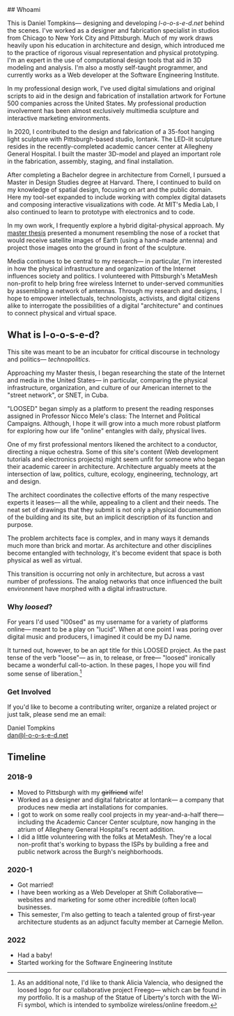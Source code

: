 <ProseWrapper>
## Whoami

This is Daniel Tompkins&mdash; designing and developing _l-o-o-s-e-d.net_ behind the scenes. I've worked as a designer and fabrication specialist in studios from Chicago to New York City and Pittsburgh. Much of my work draws heavily upon his education in architecture and design, which introduced me to the practice of rigorous visual representation and physical prototyping. I'm an expert in the use of computational design tools that aid in 3D modeling and analysis. I'm also a mostly self-taught programmer, and currently works as a Web developer at the Software Engineering Institute.

In my professional design work, I've used digital simulations and original scripts to aid in the design and fabrication of installation artwork for Fortune 500 companies across the United States. My professional production involvement has been almost exclusively multimedia sculpture and interactive marketing environments.

In 2020, I contributed to the design and fabrication of a 35-foot hanging light sculpture with Pittsburgh-based studio, Iontank. The LED-lit sculpture resides in the recently-completed academic cancer center at Allegheny General Hospital. I built the master 3D-model and played an important role in the fabrication, assembly, staging, and final installation.

After completing a Bachelor degree in architecture from Cornell, I pursued a Master in Design Studies degree at Harvard. There, I continued to build on my knowledge of spatial design, focusing on art and the public domain. Here my tool-set expanded to include working with complex digital datasets and composing interactive visualizations with code. At MIT's Media Lab, I also continued to learn to prototype with electronics and to code.

In my own work, I frequently explore a hybrid digital-physical approach. My [master thesis](/signs-of-life) presented a monument resembling the nose of a rocket that would receive satellite images of Earth (using a hand-made antenna) and project those images onto the ground in front of the sculpture.

Media continues to be central to my research— in particular, I'm interested in how the physical infrastructure and organization of the Internet influences society and politics. I volunteered with Pittsburgh's MetaMesh non-profit to help bring free wireless Internet to under-served communities by assembling a network of antennas. Through my research and designs, I hope to empower intellectuals, technologists, activists, and digital citizens alike to interrogate the possibilities of a digital "architecture" and continues to connect physical and virtual space.

## What is l-o-o-s-e-d?

This site was meant to be an incubator for critical discourse in technology and politics&mdash; _technopolitics_.

Approaching my Master thesis, I began researching the state of the Internet and media in the United States&mdash; in particular, comparing the physical infrastructure, organization, and culture of our American internet to the "street network", or SNET, in Cuba.

"LOOSED" began simply as a platform to present the reading responses assigned in Professor Nicco Mele's class: The Internet and Political Campaigns. Although, I hope it will grow into a much more robust platform for exploring how our life "online" entangles with daily, physical lives.

One of my first professional mentors likened the architect to a conductor, directing a nique ochestra. Some of this site's content (Web development tutorials and electronics projects) might seem unfit for someone who began their academic career in architecture. Architecture arguably meets at the intersection of law, politics, culture, ecology, engineering, technology, art and design.

The architect coordinates the collective efforts of the many respective experts it leases&mdash; all the while, appealing to a client and their needs. The neat set of drawings that they submit is not only a physical documentation of the building and its site, but an implicit description of its function and purpose.

The problem architects face is complex, and in many ways it demands much more than brick and mortar. As architecture and other disciplines become entangled with technology, it's become evident that space is both physical as well as virtual.

This transition is occurring not only in architecture, but across a vast number of professions. The analog networks that once influenced the built environment have morphed with a digital infrastructure.

### Why _loosed_?

For years I'd used "l00sed" as my username for a variety of platforms online— meant to be a play on "lucid". When at one point I was poring over digital music and producers, I imagined it could be my DJ name.

It turned out, however, to be an apt title for this LOOSED project. As the past tense of the verb "loose"&mdash; as in, to release, or free&mdash; "loosed" ironically became a wonderful call-to-action. In these pages, I hope you will find some sense of liberation.[^1]

### Get Involved

If you'd like to become a contributing writer, organize a related project or just talk, please send me an email:

Daniel Tompkins<br/>
[dan@l-o-o-s-e-d.net](mailto:dan@l-o-o-s-e-d.net)


## Timeline

### 2018-9

- Moved to Pittsburgh with my ~~girlfriend~~ wife!
- Worked as a designer and digital fabricator at Iontank&mdash; a company that produces new media art installations for companies.
- I got to work on some really cool projects in my year-and-a-half there&mdash; including the Academic Cancer Center sculpture, now hanging in the atrium of Allegheny General Hospital's recent addition.
- I did a little volunteering with the folks at MetaMesh. They're a local non-profit that's working to bypass the ISPs by building a free and public network across the Burgh's neighborhoods.

### 2020-1

- Got married!
- I have been working as a Web Developer at Shift Collaborative— websites and marketing for some other incredible (often local) businesses.
- This semester, I'm also getting to teach a talented group of first-year architecture students as an adjunct faculty member at Carnegie Mellon.

### 2022

- Had a baby!
- Started working for the Software Engineering Institute

[^1]:As an additional note, I'd like to thank Alicia Valencia, who designed the loosed logo for our collaborative project Freego— which can be found in my portfolio. It is a mashup of the Statue of Liberty's torch with the Wi-Fi symbol, which is intended to symbolize wireless/online freedom.
</ProseWrapper>
